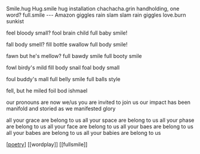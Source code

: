 Smile.hug
Hug.smile
hug installation
chachacha.grin
handholding, one word?
full.smile --- Amazon
giggles rain slam
slam rain giggles
love.burn
sunkist

feel bloody small?
fool brain child
full baby smile!

fall body smell?
fill bottle swallow
full body smile!

fawn but he's mellow?
full bawdy smile
full booty smile

fowl birdy's mild
fill body snail
foal body small

foul buddy's mall
full belly smile
full balls style

fell, but he miled
foil bod ishmael

our pronouns are now we/us
you are invited to join us
our impact has been manifold and storied as we manifested glory

all your grace are belong to us
all your space are belong to us
all your phase are belong to us
all your face are belong to us
all your baes are belong to us
all your babes are belong to us
all your babies are belong to us

[[poetry]] [[wordplay]] [[fullsmile]]

[//begin]: # "Autogenerated link references for markdown compatibility"
[poetry]: ../poetry "Poetry"
[//end]: # "Autogenerated link references"